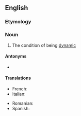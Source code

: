 ==English==

===Etymology===
{{suffix|dynamic|ity|lang=en}}

===Noun===
{{en-noun|-}}

# The condition of being [[dynamic]]
#: {{usex|The '''dynamicity''' of the dataset makes it difficult to keep accurate.|lang=en}}

====Antonyms====
* {{l|en|staticity}}

====Translations====
{{trans-top|condition of being dynamic}}
* French: {{t+|fr|dynamicité|f}}
* Italian: {{t|it|dinamicità|f}}
{{trans-mid}}
* Romanian: {{t|ro|dinamicitate|f}}
* Spanish: {{t|es|dinamicidad|f}}
{{trans-bottom}}
